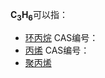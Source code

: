 {{DISPLAYTITLE:C<sub>3</sub>H<sub>6</sub>}} 
'''C<sub>3</sub>H<sub>6</sub>'''可以指：
{{MolFormDisambigNav|C=3|H=6}}
*[[环丙烷|环丙烷]] CAS编号：{{CAS|75-19-4}}
*[[丙烯|丙烯]] CAS编号：{{CAS|115-07-1}}
*[[聚丙烯|聚丙烯]]

{{Isomerdab}}